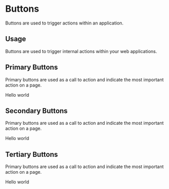 
<Meta title="Design System|Buttons" component={PrimaryButton} />

# Buttons

Buttons are used to trigger actions within an application.

## Usage

Buttons are used to trigger internal actions within your web applications.

## Primary Buttons

Primary buttons are used as a call to action and indicate the most important action on a page.

<Preview withToolbar>
  <Story name="primary">
    <PrimaryButton
      onClick={action('button-click')}
      disabled={boolean('Disabled', false)}
    >
      Hello world
    </PrimaryButton>
  </Story>
</Preview>

## Secondary Buttons

Primary buttons are used as a call to action and indicate the most important action on a page.

<Story name="secondary">
  <SecondaryButton>Hello world</SecondaryButton>
</Story>

## Tertiary Buttons

Primary buttons are used as a call to action and indicate the most important action on a page.

<Story name="tertiary">
  <TertiaryButton>Hello world</TertiaryButton>
</Story>
